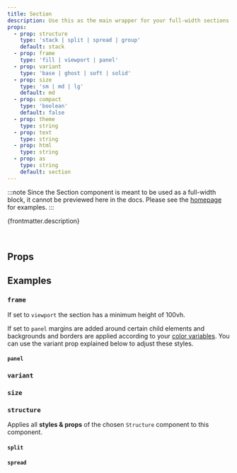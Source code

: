 ```yaml
---
title: Section
description: Use this as the main wrapper for your full-width sections.
props:
  - prop: structure
    type: 'stack | split | spread | group'
    default: stack
  - prop: frame
    type: 'fill | viewport | panel'
  - prop: variant
    type: 'base | ghost | soft | solid'
  - prop: size
    type: 'sm | md | lg'
    default: md
  - prop: compact
    type: 'boolean'
    default: false
  - prop: theme
    type: string
  - prop: text
    type: string
  - prop: html
    type: string
  - prop: as
    type: string
    default: section
---
```





:::note
Since the Section component is meant to be used as a full-width block, it cannot be previewed here in the docs. Please see the [homepage](/) for examples.
:::

{frontmatter.description}

<br />

## Props

<PropsTable props={frontmatter.props} />

## Examples

### `frame`

If set to `viewport` the section has a minimum height of 100vh.

If set to `panel` margins are added around certain child elements and backgrounds and borders are applied according to your [color variables](/overview/theming). You can use the variant prop explained below to adjust these styles.

#### `panel`

<PanelProp />

### `variant`

<VariantProp />

### `size`

<SizeProp />

### `structure`

Applies all **styles & props** of the chosen `Structure` component to this component.

#### `split`

<SplitProp />

#### `spread`

<SpreadProp />
